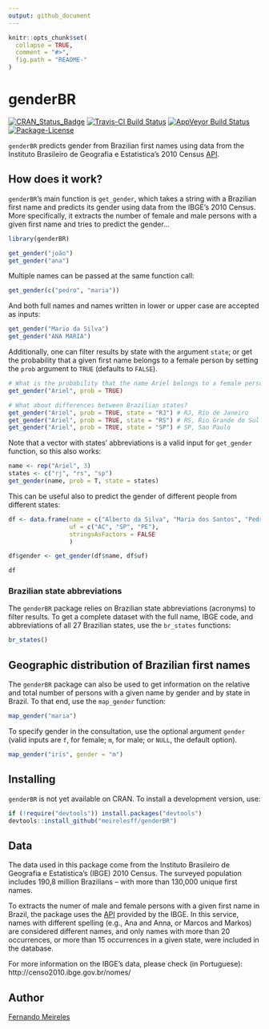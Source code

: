 ```yaml
---
output: github_document
---
```


<!-- README.md is generated from README.Rmd. Please edit that file -->

```r
knitr::opts_chunk$set(
  collapse = TRUE,
  comment = "#>",
  fig.path = "README-"
)
```

# genderBR

[![CRAN_Status_Badge](http://www.r-pkg.org/badges/version/genderBR)](https://cran.r-project.org/package=genderBR)
[![Travis-CI Build Status](https://travis-ci.org/meirelesff/genderBR.svg?branch=master)](https://travis-ci.org/meirelesff/genderBR)
[![AppVeyor Build Status](https://ci.appveyor.com/api/projects/status/github/meirelesff/genderBR?branch=master&svg=true)](https://ci.appveyor.com/project/meirelesff/genderBR)
[![Package-License](https://img.shields.io/badge/license-GPL%20%28%3E=%202%29-brightgreen.svg?style=flat)](http://www.gnu.org/licenses/gpl-2.0.html)

`genderBR` predicts gender from Brazilian first names using data from the Instituto Brasileiro de Geografia e Estatistica's 2010 Census [API](http://censo2010.ibge.gov.br/nomes/).

## How does it work?

`genderBR`'s main function is `get_gender`, which takes a string with a Brazilian first name and predicts its gender using data from the IBGE's 2010 Census. More specifically, it extracts the number of female and male persons with a given first name and tries to predict the gender...

```r
library(genderBR)

get_gender("joão")
get_gender("ana")
```

Multiple names can be passed at the same function call:

```r
get_gender(c("pedro", "maria"))
```

And both full names and names written in lower or upper case are accepted as inputs:

```r
get_gender("Mario da Silva")
get_gender("ANA MARIA")
```

Additionally, one can filter results by state with the argument `state`; or get the probability that a given first name belongs to a female person by setting the `prob` argument to `TRUE` (defaults to `FALSE`).

```r
# What is the probability that the name Ariel belongs to a female person in Brazil?
get_gender("Ariel", prob = TRUE)

# What about differences between Brazilian states?
get_gender("Ariel", prob = TRUE, state = "RJ") # RJ, Rio de Janeiro
get_gender("Ariel", prob = TRUE, state = "RS") # RS, Rio Grande do Sul
get_gender("Ariel", prob = TRUE, state = "SP") # SP, Sao Paulo
```

Note that a vector with states' abbreviations is a valid input for `get_gender` function, so this also works:

```r
name <- rep("Ariel", 3)
states <- c("rj", "rs", "sp")
get_gender(name, prob = T, state = states)
```

This can be useful also to predict the gender of different people from different states:

```r
df <- data.frame(name = c("Alberto da Silva", "Maria dos Santos", "Pedro Rocha"),
                 uf = c("AC", "SP", "PE"),
                 stringsAsFactors = FALSE
                 )

df$gender <- get_gender(df$name, df$uf)

df
```


### Brazilian state abbreviations

The `genderBR` package relies on Brazilian state abbreviations (acronyms) to filter results. To get a complete dataset with the full name, IBGE code, and abbreviations of all 27 Brazilian states, use the `br_states` functions:

```r
br_states()
```

## Geographic distribution of Brazilian first names

The `genderBR` package can also be used to get information on the relative and total number of persons with a given name by gender and by state in Brazil. To that end, use the `map_gender` function:

```r
map_gender("maria")
```

To specify gender in the consultation, use the optional argument `gender` (valid inputs are `f`, for female; `m`, for male; or `NULL`, the default option).

```r
map_gender("iris", gender = "m")
```

## Installing

`genderBR` is not yet available on CRAN. To install a development version, use:

```r
if (!require("devtools")) install.packages("devtools")
devtools::install_github("meirelesff/genderBR")
```
    
## Data

The data used in this package come from the Instituto Brasileiro de Geografia e Estatistica's (IBGE) 2010 Census. The surveyed population includes 190,8 million Brazilians -- with more than 130,000 unique first names.

To extracts the numer of male and female persons with a given first name in Brazil, the package uses the [API](http://censo2010.ibge.gov.br/nomes/) provided by the IBGE. In this service, names with different spelling (e.g., Ana and Anna, or Marcos and Markos) are considered different names, and only names with more than 20 occurrences, or more than 15 occurrences in a given state, were included in the database.

For more information on the IBGE's data, please check (in Portuguese): 
http://censo2010.ibge.gov.br/nomes/

## Author

[Fernando Meireles](http://fmeireles.com)
    
